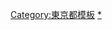 {{Navbox
|name=世田谷區的町名
|state = {{{state|autocollapse}}}
|titlestyle = background:#efefef;
|bodystyle = background:#f9f9f9;
|groupstyle = background:#efefef;vertical-align:top;padding:0.125em 0.25em;
|liststyle = width:auto;
|oddstyle = background:#fcfcfc;
|evenstyle =
|title={{flagicon image|Flag of Setagaya, Tokyo.svg}} [[世田谷區]]町名
|group1=世田谷地域
|list1=[[池尻 (世田谷區)|池尻]]（四丁目一部分除外） &#124; [[上馬 (世田谷區)|上馬]] &#124; [[經堂]] &#124; [[駒澤]]（一・二丁目） &#124; [[櫻 (世田谷區)|櫻]] &#124; [[櫻丘 (世田谷區)|櫻丘]] &#124; [[三軒茶屋]] &#124; [[下馬 (世田谷區)|下馬]] &#124; [[世田谷 (世田谷區)|世田谷]] &#124; [[太子堂 (世田谷區)|太子堂]] &#124; [[弦卷]] &#124; [[野澤 (世田谷區)|野澤]] &#124; [[三宿]] &#124; [[宮坂]] &#124; [[若林 (世田谷區)|若林]]
|group2={{link-ja|北澤地域|北沢地域}}
|list2=[[赤堤]] &#124; [[池尻 (世田谷區)|池尻]]（僅四丁目33～39番） &#124; [[梅丘]] &#124; [[大原 (世田谷區)|大原]] &#124; [[豪德寺 (地名)|豪德寺]] &#124; [[櫻上水]] &#124; [[北澤 (世田谷區)|北澤]] &#124; [[代澤]] &#124; [[代田 (世田谷區)|代田]] &#124; [[羽根木]] &#124; [[松原 (世田谷區)|松原]]
|group3={{link-ja|玉川地域|玉川地域}}
|list3=[[奧澤 (世田谷區)|奧澤]] &#124; [[尾山台]] &#124; [[上野毛]] &#124; [[用賀|上用賀]] &#124; [[駒澤]]（三 - 五丁目） &#124; [[駒澤奧林匹克公園|駒澤公園]] &#124; [[櫻新町]] &#124; [[新町 (世田谷區)|新町]] &#124; [[瀨田 (世田谷區、川崎市)|瀨田]] &#124; [[玉川 (世田谷區)|玉川]] &#124; [[用賀|玉川台]] &#124; [[玉川田園調布]] &#124; [[玉堤]] &#124; [[等等力 (世田谷區)|等等力]] &#124; [[中町 (世田谷區)|中町]] &#124; [[野毛 (世田谷區)|野毛]] &#124; [[東玉川]] &#124; [[深澤 (世田谷區)|深澤]] &#124; [[用賀]]
|group4={{link-ja|砧地域|砧地域}}
|list4=[[宇奈根]] &#124; [[大藏 (世田谷區)|大藏]] &#124; [[岡本 (世田谷區)|岡本]] &#124; [[鎌田 (世田谷區)|鎌田]] &#124; [[喜多見]] &#124; [[砧 (世田谷區)|砧]] &#124; [[砧公園]] &#124; [[成城 (世田谷區)|成城]] &#124; [[祖師谷]] &#124; [[千歲台]] &#124; [[船橋 (世田谷區)|船橋]]
|group5={{link-ja|烏山地域|烏山地域}}
|list5=[[粕谷]] &#124; [[上北澤 (世田谷區)|上北澤]] &#124; [[上祖師谷]] &#124; [[烏山 (世田谷區)|北烏山]] &#124; [[給田 (世田谷區)|給田]] &#124; [[八幡山 (世田谷區)|八幡山]] &#124; [[烏山 (世田谷區)|南烏山]]
}}<noinclude>
[[Category:東京都模板]]
[[Category:世田谷區町名|*]]
</noinclude>